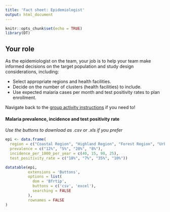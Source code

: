 ```yaml
---
title: 'Fact sheet: Epidemiologist'
output: html_document
---
```


```r
knitr::opts_chunk$set(echo = TRUE)
library(DT)
```

## Your role
As the epidemiologist on the team, your job is to help your team make informed decisions on the target population and study design considerations, including: 

- Select appropriate regions and health facilities.
- Decide on the number of clusters (health facilities) to include.
- Use expected malaria cases per month and test positivity rates to plan enrollment.

Navigate back to the [group activity instructions](module6_scenarios.Rmd) if you need to!

#### **Malaria prevalence, incidence and test positivity rate**

*Use the buttons to download as .csv or .xls if you prefer*
```r
epi <- data.frame(
  region = c("Coastal Region", "Highland Region", "Forest Region", "Urban Region"),
  prevalence = c("12%", "5%", "28%", "8%"),
  incidence_per_1000_per_year = c(40, 15, 90, 25),
  test_positivity_rate = c("18%", "7%", "35%", "10%"))

datatable(epi, 
          extensions = 'Buttons',
          options = list(
            dom = 'Bfrtip',
            buttons = c('csv', 'excel'),
            searching = FALSE
          ),
          rownames = FALSE
)
```
